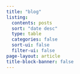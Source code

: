 ```yaml
---
title: "blog"
listing:
  contents: posts
  sort: "date desc"
  type: table
  categories: false
  sort-ui: false
  filter-ui: false
page-layout: article
title-block-banner: false
---
```



